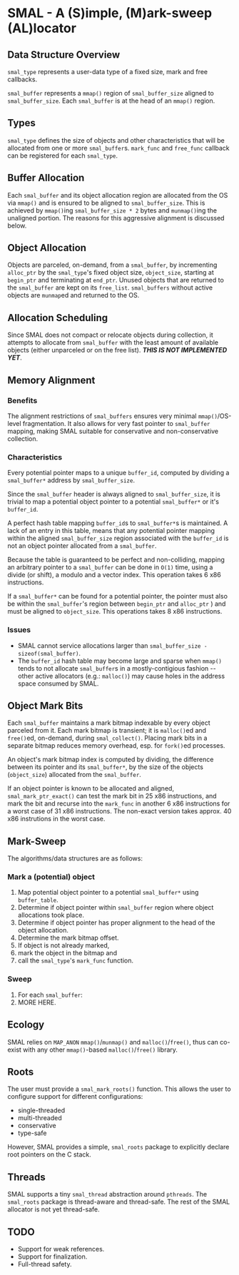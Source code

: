 
= SMAL - A (S)imple, (M)ark-sweep (AL)locator =

== Data Structure Overview ==

<code>smal_type</code> represents a user-data type of a fixed size, mark and free callbacks.

<code>smal_buffer</code> represents a <code>mmap()</code> region of <code>smal_buffer_size</code> aligned to <code>smal_buffer_size</code>.
Each <code>smal_buffer</code> is at the head of an <code>mmap()</code> region.

== Types ==

<code>smal_type</code> defines the size of objects and other characteristics that will be allocated from one or more <code>smal_buffer</code>s.
<code>mark_func</code> and <code>free_func</code> callback can be registered for each <code>smal_type</code>.

== Buffer Allocation ==

Each <code>smal_buffer</code> and its object allocation region are allocated from the OS via <code>mmap()</code> and is ensured to be aligned to <code>smal_buffer_size</code>.
This is achieved by <code>mmap()</code>ing <code>smal_buffer_size * 2</code> bytes and <code>munmap()</code>ing the unaligned portion.  The reasons for this aggressive alignment is discussed below.

== Object Allocation ==

Objects are parceled, on-demand, from a <code>smal_buffer</code>, by incrementing <code>alloc_ptr</code> by the <code>smal_type</code>'s fixed object size, <code>object_size</code>, starting at <code>begin_ptr</code> and terminating at <code>end_ptr</code>.
Unused objects that are returned to the <code>smal_buffer</code> are kept on its <code>free_list</code>.
<code>smal_buffers</code> without active objects are <code>munmap</code>ed and returned to the OS.

== Allocation Scheduling ==

Since SMAL does not compact or relocate objects during collection, it attempts to allocate from <code>smal_buffer</code> with the least amount of available objects (either unparceled or on the free list).  '''''THIS IS NOT IMPLEMENTED YET'''''.

== Memory Alignment ==

=== Benefits ===

The alignment restrictions of <code>smal_buffers</code> ensures very minimal <code>mmap()</code>/OS-level fragmentation.
It also allows for very fast pointer to <code>smal_buffer</code> mapping, making SMAL
suitable for conservative and non-conservative collection.

=== Characteristics ===

Every potential pointer maps to a unique <code>buffer_id</code>, computed
by dividing a <code>smal_buffer*</code> address by <code>smal_buffer_size</code>.

Since the <code>smal_buffer</code> header is always aligned to <code>smal_buffer_size</code>, 
it is trivial to map a potential object pointer to a potential <code>smal_buffer*</code> or it's <code>buffer_id</code>.

A perfect hash table mapping <code>buffer_id</code>s to <code>smal_buffer*</code>s is maintained.
A lack of an entry in this table, means that any potential
pointer mapping within the aligned <code>smal_buffer_size</code> region associated with the <code>buffer_id</code> 
is not an object pointer allocated from a <code>smal_buffer</code>.

Because the table is guaranteed to be perfect and non-colliding, mapping an arbitrary pointer to a 
<code>smal_buffer</code> can be done in <code>O(1)</code> time, using a divide (or shift), a modulo and a vector index.
This operation takes 6 x86 instructions.

If a <code>smal_buffer*</code> can be found for a potential pointer, the pointer must also be within the <code>smal_buffer</code>'s region between
<code>begin_ptr</code> and <code>alloc_ptr</code> ) and must be aligned to <code>object_size</code>.
This operations takes 8 x86 instructions.

=== Issues ===

* SMAL cannot service allocations larger than <code>smal_buffer_size - sizeof(smal_buffer)</code>.
* The <code>buffer_id</code> hash table may become large and sparse when <code>mmap()</code> tends to not allocate <code>smal_buffer</code>s in a mostly-contigious fashion -- other active allocators (e.g.: <code>malloc()</code>) may cause holes in the address space consumed by SMAL.

== Object Mark Bits ==

Each <code>smal_buffer</code> maintains a mark bitmap indexable by every object parceled from it.
Each mark bitmap is transient; it is <code>malloc()</code>ed and <code>free()</code>ed, on-demand, during <code>smal_collect()</code>.
Placing mark bits in a separate bitmap reduces memory overhead, esp. for <code>fork()</code>ed processes.

An object's mark bitmap index is computed by dividing, the difference between its pointer and its <code>smal_buffer*</code>, by
the size of the objects (<code>object_size</code>) allocated from the <code>smal_buffer</code>.

If an object pointer is known to be allocated and aligned, <code>smal_mark_ptr_exact()</code> can test the mark bit in 25 x86 instructions,
and mark the bit and recurse into the <code>mark_func</code> in another 6 x86 instructions for a worst case of 31 x86 instructions.
The non-exact version takes approx. 40 x86 instrutions in the worst case.

== Mark-Sweep ==

The algorithms/data structures are as follows:

=== Mark a (potential) object ===

# Map potential object pointer to a potential <code>smal_buffer*</code> using <code>buffer_table</code>.
# Determine if object pointer within <code>smal_buffer</code> region where object allocations took place.
# Determine if object pointer has proper alignment to the head of the object allocation.
# Determine the mark bitmap offset.
# If object is not already marked, 
# mark the object in the bitmap and
# call the <code>smal_type</code>'s <code>mark_func</code> function.

=== Sweep ===

# For each <code>smal_buffer</code>:
# MORE HERE.

== Ecology ==

SMAL relies on <code>MAP_ANON</code> <code>mmap()</code>/<code>munmap()</code> and <code>malloc()</code>/<code>free()</code>, 
thus can co-exist with any other <code>mmap()</code>-based <code>malloc()</code>/<code>free()</code> library.

== Roots ==

The user must provide a <code>smal_mark_roots()</code> function.
This allows the user to configure support for different configurations:
* single-threaded
* multi-threaded
* conservative
* type-safe 
However, SMAL provides a simple, <code>smal_roots</code> package to explicitly declare root pointers on the C stack.

== Threads ==

SMAL supports a tiny <code>smal_thread</code> abstraction around <code>pthreads</code>.
The <code>smal_roots</code> package is thread-aware and thread-safe.  
The rest of the SMAL allocator is not yet thread-safe.

== TODO ==

* Support for weak references.
* Support for finalization.
* Full-thread safety.


